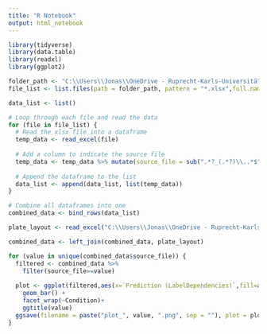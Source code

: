 ```yaml
---
title: "R Notebook"
output: html_notebook
---
```




```r
library(tidyverse)
library(data.table)
library(readxl)
library(ggplot2)
```

```r
folder_path <- "C:\\Users\\Jonas\\OneDrive - Ruprecht-Karls-Universität Heidelberg\\Omics"
file_list <- list.files(path = folder_path, pattern = "*.xlsx",full.names = TRUE)

data_list <- list()

# Loop through each file and read the data
for (file in file_list) {
  # Read the xlsx file into a dataframe
  temp_data <- read_excel(file)
  
  # Add a column to indicate the source file
  temp_data <- temp_data %>% mutate(source_file = sub(".*?_(.*?)\\..*$", "\\1", basename(file)))
  
  # Append the dataframe to the list
  data_list <- append(data_list, list(temp_data))
}

# Combine all dataframes into one
combined_data <- bind_rows(data_list)

plate_layout <- read_excel("C:\\Users\\Jonas\\OneDrive - Ruprecht-Karls-Universität Heidelberg\\Omics\\plate_layout.xlsx")

combined_data <- left_join(combined_data, plate_layout)
```


```r
for (value in unique(combined_data$source_file)) {
  filtered <- combined_data %>%
    filter(source_file==value)
  
  plot <- ggplot(filtered,aes(x=`Prediction (LabelDependencies)`,fill=as.factor(`Prediction (LabelDependencies)`))) + 
    geom_bar() + 
    facet_wrap(~Condition)+
    ggtitle(value)
  ggsave(filename = paste("plot_", value, ".png", sep = ""), plot = plot)
}
```

